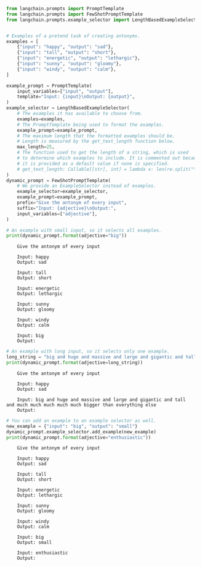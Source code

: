 ```python
from langchain.prompts import PromptTemplate
from langchain.prompts import FewShotPromptTemplate
from langchain.prompts.example_selector import LengthBasedExampleSelector


# Examples of a pretend task of creating antonyms.
examples = [
    {"input": "happy", "output": "sad"},
    {"input": "tall", "output": "short"},
    {"input": "energetic", "output": "lethargic"},
    {"input": "sunny", "output": "gloomy"},
    {"input": "windy", "output": "calm"},
]

example_prompt = PromptTemplate(
    input_variables=["input", "output"],
    template="Input: {input}\nOutput: {output}",
)
example_selector = LengthBasedExampleSelector(
    # The examples it has available to choose from.
    examples=examples, 
    # The PromptTemplate being used to format the examples.
    example_prompt=example_prompt, 
    # The maximum length that the formatted examples should be.
    # Length is measured by the get_text_length function below.
    max_length=25,
    # The function used to get the length of a string, which is used
    # to determine which examples to include. It is commented out because
    # it is provided as a default value if none is specified.
    # get_text_length: Callable[[str], int] = lambda x: len(re.split("\n| ", x))
)
dynamic_prompt = FewShotPromptTemplate(
    # We provide an ExampleSelector instead of examples.
    example_selector=example_selector,
    example_prompt=example_prompt,
    prefix="Give the antonym of every input",
    suffix="Input: {adjective}\nOutput:", 
    input_variables=["adjective"],
)
```


```python
# An example with small input, so it selects all examples.
print(dynamic_prompt.format(adjective="big"))
```

<CodeOutputBlock lang="python">

```
    Give the antonym of every input
    
    Input: happy
    Output: sad
    
    Input: tall
    Output: short
    
    Input: energetic
    Output: lethargic
    
    Input: sunny
    Output: gloomy
    
    Input: windy
    Output: calm
    
    Input: big
    Output:
```

</CodeOutputBlock>


```python
# An example with long input, so it selects only one example.
long_string = "big and huge and massive and large and gigantic and tall and much much much much much bigger than everything else"
print(dynamic_prompt.format(adjective=long_string))
```

<CodeOutputBlock lang="python">

```
    Give the antonym of every input
    
    Input: happy
    Output: sad
    
    Input: big and huge and massive and large and gigantic and tall and much much much much much bigger than everything else
    Output:
```

</CodeOutputBlock>


```python
# You can add an example to an example selector as well.
new_example = {"input": "big", "output": "small"}
dynamic_prompt.example_selector.add_example(new_example)
print(dynamic_prompt.format(adjective="enthusiastic"))
```

<CodeOutputBlock lang="python">

```
    Give the antonym of every input
    
    Input: happy
    Output: sad
    
    Input: tall
    Output: short
    
    Input: energetic
    Output: lethargic
    
    Input: sunny
    Output: gloomy
    
    Input: windy
    Output: calm
    
    Input: big
    Output: small
    
    Input: enthusiastic
    Output:
```

</CodeOutputBlock>
